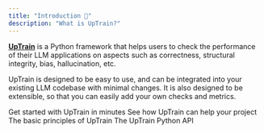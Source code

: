 ```yaml
---
title: "Introduction 🚀"
description: "What is UpTrain?"
---
```


**[UpTrain](https://uptrain.ai)** is a Python framework that helps users to check the performance of their LLM applications on aspects such as correctness, structural integrity, bias, hallucination, etc.

UpTrain is designed to be easy to use, and can be integrated into your existing LLM codebase with minimal changes. It is also designed to be extensible, so that you can easily add your own checks and metrics.

<CardGroup cols={2}>
  <Card
    title="Quickstart"
    href="/getting-started/quickstart"
    icon="bolt"
    color="#ffbe26"
  >
    Get started with UpTrain in minutes
  </Card>
  <Card
    title="Examples"
    href="/examples/prompt-experiments"
    icon="cube"
    color="#0081eb"
  >
    See how UpTrain can help your project
  </Card>
  <Card
    title="Key Concepts"
    href="/getting-started/key-concepts"
    icon="list"
    color="#b50e0e"
  >
    The basic principles of UpTrain
  </Card>
  <Card
    title="API Reference"
    href="https://uptrain-ai.github.io/uptrain"
    icon="terminal"
    color="#0fba20"
  >
    The UpTrain Python API
  </Card>
</CardGroup>